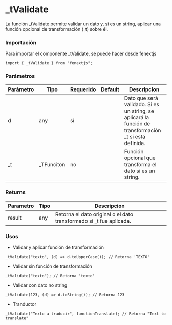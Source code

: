 # _tValidate

La función _tValidate permite validar un dato y, si es un string, aplicar una función opcional de transformación (_t) sobre él.

### Importación

Para importar el componente _tValidate, se puede hacer desde fenextjs

```tsx copy
import { _tValidate } from "fenextjs";
```

### Parámetros

| Parámetro | Tipo | Requerido | Default | Descripcion |
| --------- | ---- | --------- | ------- | ----------- |
| d | any | sí |  | Dato que será validado. Si es un string, se aplicará la función de transformación _t si está definida. |
| _t | _TFunciton | no |  | Función opcional que transforma el dato si es un string. |
### Returns

| Parametro | Tipo | Descripcion |
| --------- | ---- | ----------- |
| result | any  | Retorna el dato original o el dato transformado si _t fue aplicada. |
### Usos

- Validar y aplicar función de transformación

```tsx copy
_tValidate("texto", (d) => d.toUpperCase()); // Retorna 'TEXTO'
```

- Validar sin función de transformación

```tsx copy
_tValidate("texto"); // Retorna 'texto'
```

- Validar con dato no string

```tsx copy
_tValidate(123, (d) => d.toString()); // Retorna 123
```

- Tranductor

```tsx copy
_tValidate("Texto a traducir", functionTranslate); // Retorna "Text to translate"
```

